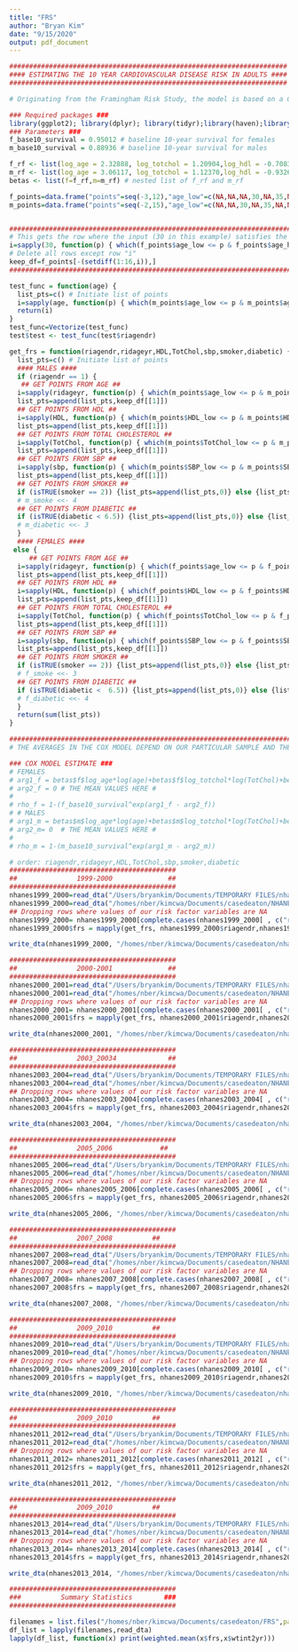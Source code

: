 ```yaml
---
title: "FRS"
author: "Bryan Kim"
date: "9/15/2020"
output: pdf_document
---
```


```r
######################################################################
#### ESTIMATING THE 10 YEAR CARDIOVASCULAR DISEASE RISK IN ADULTS ####
######################################################################

# Originating from the Framingham Risk Study, the model is based on a Cox Proportional Hazard Model

### Required packages ###
library(ggplot2); library(dplyr); library(tidyr);library(haven);library(readstata13);library(foreign)
### Parameters ###
f_base10_survival = 0.95012 # baseline 10-year survival for females
m_base10_survival = 0.88936 # baseline 10-year survival for males

f_rf <- list(log_age = 2.32888, log_totchol = 1.20904,log_hdl = -0.70833,log_SBP = 2.82263,Smoking = 0.52873,Diabetes = 0.69154) #  log of hazard ratio for each risk factor for females
m_rf <- list(log_age = 3.06117, log_totchol = 1.12370,log_hdl = -0.93263,log_SBP = 1.99881,Smoking = 0.65451,Diabetes = 0.57367) #  log of hazard ratio for each risk factor for males 
betas <- list(f=f_rf,m=m_rf) # nested list of f_rf and m_rf

f_points=data.frame("points"=seq(-3,12),"age_low"=c(NA,NA,NA,30,NA,35,NA,40,45,NA,50,55,60,65,70,75),"age_high"=c(NA,NA,NA,34,NA,39,NA,44,49,NA,54,59,64,69,74,120),"HDL_low"=c(NA,60,50,45,35,0,NA,NA,NA,NA,NA,NA,NA,NA,NA,NA),"HDL_high"=c(NA,1000,59,49,44,35,NA,NA,NA,NA,NA,NA,NA,NA,NA,NA),"TotChol_low"=c(NA,NA,NA,0,160,NA,200,240,280,NA,NA,NA,NA,NA,NA,NA),"TotChol_high"=c(NA,NA,NA,160,199,NA,239,279,1000,NA,NA,NA,NA,NA,NA,NA), "SBP_low"=c(NA,NA,0,NA,NA,NA,120,130,NA,140,150,160,NA,NA,NA,NA),"SBP_high"=c(NA,NA,120,NA,NA,NA,129,139,NA,149,159,1000,NA,NA,NA,NA), "Smoker"=c(NA,NA,NA,"No",NA,NA,"Yes",NA,NA,NA,NA,NA,NA,NA,NA,NA), "Diabetic"=c(NA,NA,NA,"No",NA,NA,NA,"Yes",NA,NA,NA,NA,NA,NA,NA,NA))
m_points=data.frame("points"=seq(-2,15),"age_low"=c(NA,NA,30,NA,35,NA,NA,40,45,NA,50,NA,55,60,65,NA,70,75),"age_high"=c(NA,NA,34,NA,39,NA,NA,44,49,NA,54,NA,59,64,69,NA,74,120),"HDL_low"=c(60,50,45,35,0,NA,NA,NA,NA,NA,NA,NA,NA,NA,NA,NA,NA,NA),"HDL_high"=c(1000,59,49,44,35,NA,NA,NA,NA,NA,NA,NA,NA,NA,NA,NA,NA,NA),"TotChol_low"=c(NA,NA,0,160,200,240,280,NA,NA,NA,NA,NA,NA,NA,NA,NA,NA,NA),"TotChol_high"=c(NA,NA,160,199,239,279,1000,NA,NA,NA,NA,NA,NA,NA,NA,NA,NA,NA), "SBP_low"=c(NA,NA,0,NA,120,130,140,160,NA,NA,NA,NA,NA,NA,NA,NA,NA,NA),"SBP_high"=c(NA,NA,120,NA,129,139,149,1000,NA,NA,NA,NA,NA,NA,NA,NA,NA,NA), "Smoker"=c(NA,NA,"No",NA,NA,NA,"Yes",NA,NA,NA,NA,NA,NA,NA,NA,NA,NA,NA), "Diabetic"=c(NA,NA,"No",NA,NA,"Yes",NA,NA,NA,NA,NA,NA,NA,NA,NA,NA,NA,NA))


################################################################################################################################################################
# This gets the row where the input (30 in this example) satisfies the condition that it is between the age_low and age_high columns of the data frame f_points
i=sapply(30, function(p) { which(f_points$age_low <= p & f_points$age_high >= p)})
# Delete all rows except row "i"
keep_df=f_points[-(setdiff(1:16,i)),]
################################################################################################################################################################

test_func = function(age) {
  list_pts=c() # Initiate list of points
  i=sapply(age, function(p) { which(m_points$age_low <= p & m_points$age_high >= p)})
  return(i)
}
test_func=Vectorize(test_func)
test$test <- test_func(test$riagendr)

get_frs = function(riagendr,ridageyr,HDL,TotChol,sbp,smoker,diabetic) {
  list_pts=c() # Initiate list of points
  #### MALES ####
  if (riagendr == 1) {
   ## GET POINTS FROM AGE ##
  i=sapply(ridageyr, function(p) { which(m_points$age_low <= p & m_points$age_high >= p)}); keep_df=m_points[-(setdiff(1:length(m_points$points),i)),];m_age <<- keep_df[[1]]
  list_pts=append(list_pts,keep_df[[1]]) 
  ## GET POINTS FROM HDL ##
  i=sapply(HDL, function(p) { which(m_points$HDL_low <= p & m_points$HDL_high >= p)}); keep_df=m_points[-(setdiff(1:length(m_points$points),i)),];m_HDL <<- keep_df[[1]]
  list_pts=append(list_pts,keep_df[[1]])
  ## GET POINTS FROM TOTAL CHOLESTEROL ##
  i=sapply(TotChol, function(p) { which(m_points$TotChol_low <= p & m_points$TotChol_high >= p)}); keep_df=m_points[-(setdiff(1:length(m_points$points),i)),];m_TotChol <<- keep_df[[1]]
  list_pts=append(list_pts,keep_df[[1]])
  ## GET POINTS FROM SBP ##
  i=sapply(sbp, function(p) { which(m_points$SBP_low <= p & m_points$SBP_high >= p)}); keep_df=m_points[-(setdiff(1:length(m_points$points),i)),];m_SBP <<- keep_df[[1]]
  list_pts=append(list_pts,keep_df[[1]])
  ## GET POINTS FROM SMOKER ##
  if (isTRUE(smoker == 2)) {list_pts=append(list_pts,0)} else {list_pts=append(list_pts,4)}
  # m_smoke <<- 4
  ## GET POINTS FROM DIABETIC ##
  if (isTRUE(diabetic < 6.5)) {list_pts=append(list_pts,0)} else {list_pts=append(list_pts,3)}
  # m_diabetic <<- 3
  }
  #### FEMALES ####
 else {
     ## GET POINTS FROM AGE ##
  i=sapply(ridageyr, function(p) { which(f_points$age_low <= p & f_points$age_high >= p)}); keep_df=f_points[-(setdiff(1:length(f_points$points),i)),];f_age <<- keep_df[[1]]
  list_pts=append(list_pts,keep_df[[1]]) 
  ## GET POINTS FROM HDL ##
  i=sapply(HDL, function(p) { which(f_points$HDL_low <= p & f_points$HDL_high >= p)}); keep_df=f_points[-(setdiff(1:length(f_points$points),i)),];f_HDL <<- keep_df[[1]]
  list_pts=append(list_pts,keep_df[[1]])
  ## GET POINTS FROM TOTAL CHOLESTEROL ##
  i=sapply(TotChol, function(p) { which(f_points$TotChol_low <= p & f_points$TotChol_high >= p)}); keep_df=f_points[-(setdiff(1:length(f_points$points),i)),];f_TotChol <<- keep_df[[1]]
  list_pts=append(list_pts,keep_df[[1]])
  ## GET POINTS FROM SBP ##
  i=sapply(sbp, function(p) { which(f_points$SBP_low <= p & f_points$SBP_high >= p)}); keep_df=f_points[-(setdiff(1:length(f_points$points),i)),];f_SBP <<- keep_df[[1]]
  list_pts=append(list_pts,keep_df[[1]])
  ## GET POINTS FROM SMOKER ##
  if (isTRUE(smoker == 2)) {list_pts=append(list_pts,0)} else {list_pts=append(list_pts,3)}
  # f_smoke <<- 3
  ## GET POINTS FROM DIABETIC ##
  if (isTRUE(diabetic <  6.5)) {list_pts=append(list_pts,0)} else {list_pts=append(list_pts,4)}
  # f_diabetic <<- 4
  }
  return(sum(list_pts))
}

################################################################################################################################################################
# THE AVERAGES IN THE COX MODEL DEPEND ON OUR PARTICULAR SAMPLE AND THE CHARACTERISTICS OF THAT SAMPLE.

### COX MODEL ESTIMATE ###
# FEMALES
# arg1_f = betas$f$log_age*log(age)+betas$f$log_totchol*log(TotChol)+betas$f$log_hdl*log(HDL)+betas$f$log_SBP*log(sbp)+betas$f$Smoking*smoker+betas$f$Diabetes*diabetic
# arg2_f = 0 # THE MEAN VALUES HERE #
# 
# rho_f = 1-(f_base10_survival^exp(arg1_f - arg2_f))
# # MALES
# arg1_m = betas$m$log_age*log(age)+betas$m$log_totchol*log(TotChol)+betas$m$log_hdl*log(HDL)+betas$m$log_SBP*log(sbp)+betas$m$Smoking*smoker+betas$m$Diabetes*diabetic
# arg2_m= 0  # THE MEAN VALUES HERE #
# 
# rho_m = 1-(m_base10_survival^exp(arg1_m - arg2_m))
```

```r
# order: riagendr,ridageyr,HDL,TotChol,sbp,smoker,diabetic
##########################################
##               1999-2000              ##
##########################################
nhanes1999_2000=read_dta("/Users/bryankim/Documents/TEMPORARY FILES/nhanes_1999_2000_full.dta")
nhanes1999_2000=read_dta("/homes/nber/kimcwa/Documents/casedeaton/NHANES/LMF Data/NHANES continuous/nhanes_1999_2000_full.dta")
## Dropping rows where values of our risk factor variables are NA
nhanes1999_2000= nhanes1999_2000[complete.cases(nhanes1999_2000[ , c("riagendr","ridageyr","lbdhdl","lbxtc","bpxsar","smoke_sts","lbxgh")]),]
nhanes1999_2000$frs = mapply(get_frs, nhanes1999_2000$riagendr,nhanes1999_2000$ridageyr,nhanes1999_2000$lbdhdl,nhanes1999_2000$lbxtc,nhanes1999_2000$bpxsar,nhanes1999_2000$smoke_sts,nhanes1999_2000$lbxgh)

write_dta(nhanes1999_2000, "/homes/nber/kimcwa/Documents/casedeaton/nhanes_1999_2000_frs.dta")

##########################################
##               2000-2001              ##
##########################################
nhanes2000_2001=read_dta("/Users/bryankim/Documents/TEMPORARY FILES/nhanes_2000_2001_full.dta")
nhanes2000_2001=read_dta("/homes/nber/kimcwa/Documents/casedeaton/NHANES/LMF Data/NHANES continuous/nhanes_1999_2000_full.dta")
## Dropping rows where values of our risk factor variables are NA
nhanes2000_2001= nhanes2000_2001[complete.cases(nhanes2000_2001[ , c("riagendr","ridageyr","lbdhdl","lbxtc","bpxsar","smoke_sts","lbxgh")]),]
nhanes2000_2001$frs = mapply(get_frs, nhanes2000_2001$riagendr,nhanes2000_2001$ridageyr,nhanes2000_2001$lbdhdl,nhanes2000_2001$lbxtc,nhanes2000_2001$bpxsar,nhanes2000_2001$smoke_sts,nhanes2000_2001$lbxgh)

write_dta(nhanes2000_2001, "/homes/nber/kimcwa/Documents/casedeaton/nhanes_2000_2001_frs.dta")

##########################################
##               2003_20034             ##
##########################################
nhanes2003_2004=read_dta("/Users/bryankim/Documents/TEMPORARY FILES/nhanes_2003_2004_full.dta")
nhanes2003_2004=read_dta("/homes/nber/kimcwa/Documents/casedeaton/NHANES/LMF Data/NHANES continuous/nhanes_2003_2004_full.dta")
## Dropping rows where values of our risk factor variables are NA
nhanes2003_2004= nhanes2003_2004[complete.cases(nhanes2003_2004[ , c("riagendr","ridageyr","lbxhdd","lbxtc","bpxsar","smoke_sts","lbxgh")]),]
nhanes2003_2004$frs = mapply(get_frs, nhanes2003_2004$riagendr,nhanes2003_2004$ridageyr,nhanes2003_2004$lbxhdd,nhanes2003_2004$lbxtc,nhanes2003_2004$bpxsar,nhanes2003_2004$smoke_sts,nhanes2003_2004$lbxgh)

write_dta(nhanes2003_2004, "/homes/nber/kimcwa/Documents/casedeaton/nhanes_2003_2004_frs.dta")

##########################################
##               2005_2006            ##
##########################################
nhanes2005_2006=read_dta("/Users/bryankim/Documents/TEMPORARY FILES/nhanes_2005_2006_full.dta")
nhanes2005_2006=read_dta("/homes/nber/kimcwa/Documents/casedeaton/NHANES/LMF Data/NHANES continuous/nhanes_2005_2006_full.dta")
## Dropping rows where values of our risk factor variables are NA
nhanes2005_2006= nhanes2005_2006[complete.cases(nhanes2005_2006[ , c("riagendr","ridageyr","lbdhdd","lbxtc","asbp","smoke_sts","lbxgh")]),]
nhanes2005_2006$frs = mapply(get_frs, nhanes2005_2006$riagendr,nhanes2005_2006$ridageyr,nhanes2005_2006$lbdhdd,nhanes2005_2006$lbxtc,nhanes2005_2006$asbp,nhanes2005_2006$smoke_sts,nhanes2005_2006$lbxgh)

write_dta(nhanes2005_2006, "/homes/nber/kimcwa/Documents/casedeaton/nhanes_2005_2006_frs.dta")

##########################################
##               2007_2008          ##
##########################################
nhanes2007_2008=read_dta("/Users/bryankim/Documents/TEMPORARY FILES/nhanes_2007_2008_full.dta")
nhanes2007_2008=read_dta("/homes/nber/kimcwa/Documents/casedeaton/NHANES/LMF Data/NHANES continuous/nhanes_2007_2008_full.dta")
## Dropping rows where values of our risk factor variables are NA
nhanes2007_2008= nhanes2007_2008[complete.cases(nhanes2007_2008[ , c("riagendr","ridageyr","lbdhdd","lbxtc","asbp","smoke_sts","lbxgh")]),]
nhanes2007_2008$frs = mapply(get_frs, nhanes2007_2008$riagendr,nhanes2007_2008$ridageyr,nhanes2007_2008$lbdhdd,nhanes2007_2008$lbxtc,nhanes2007_2008$asbp,nhanes2007_2008$smoke_sts,nhanes2007_2008$lbxgh)

write_dta(nhanes2007_2008, "/homes/nber/kimcwa/Documents/casedeaton/nhanes_2007_2008_frs.dta")

##########################################
##               2009_2010          ##
##########################################
nhanes2009_2010=read_dta("/Users/bryankim/Documents/TEMPORARY FILES/nhanes_2000_2010_full.dta")
nhanes2009_2010=read_dta("/homes/nber/kimcwa/Documents/casedeaton/NHANES/LMF Data/NHANES continuous/nhanes_2009_2010_full.dta")
## Dropping rows where values of our risk factor variables are NA
nhanes2009_2010= nhanes2009_2010[complete.cases(nhanes2009_2010[ , c("riagendr","ridageyr","lbdhdd","lbxtc","asbp","smoke_sts","lbxgh")]),]
nhanes2009_2010$frs = mapply(get_frs, nhanes2009_2010$riagendr,nhanes2009_2010$ridageyr,nhanes2009_2010$lbdhdd,nhanes2009_2010$lbxtc,nhanes2009_2010$asbp,nhanes2009_2010$smoke_sts,nhanes2009_2010$lbxgh)

write_dta(nhanes2009_2010, "/homes/nber/kimcwa/Documents/casedeaton/nhanes_2009_2010_frs.dta")

##########################################
##               2009_2010          ##
##########################################
nhanes2011_2012=read_dta("/Users/bryankim/Documents/TEMPORARY FILES/nhanes_2011_2012_full.dta")
nhanes2011_2012=read_dta("/homes/nber/kimcwa/Documents/casedeaton/NHANES/LMF Data/NHANES continuous/nhanes_2011_2012_full.dta")
## Dropping rows where values of our risk factor variables are NA
nhanes2011_2012= nhanes2011_2012[complete.cases(nhanes2011_2012[ , c("riagendr","ridageyr","lbdhdd","lbxtc","asbp","smoke_sts","lbxgh")]),]
nhanes2011_2012$frs = mapply(get_frs, nhanes2011_2012$riagendr,nhanes2011_2012$ridageyr,nhanes2011_2012$lbdhdd,nhanes2011_2012$lbxtc,nhanes2011_2012$asbp,nhanes2011_2012$smoke_sts,nhanes2011_2012$lbxgh)

write_dta(nhanes2011_2012, "/homes/nber/kimcwa/Documents/casedeaton/nhanes_2011_2012_frs.dta")

##########################################
##               2009_2010          ##
##########################################
nhanes2013_2014=read_dta("/Users/bryankim/Documents/TEMPORARY FILES/nhanes_2013_2014_full.dta")
nhanes2013_2014=read_dta("/homes/nber/kimcwa/Documents/casedeaton/NHANES/LMF Data/NHANES continuous/nhanes_2013_2014_full.dta")
## Dropping rows where values of our risk factor variables are NA
nhanes2013_2014= nhanes2013_2014[complete.cases(nhanes2013_2014[ , c("riagendr","ridageyr","lbdhdd","lbxtc","asbp","smoke_sts","lbxgh")]),]
nhanes2013_2014$frs = mapply(get_frs, nhanes2013_2014$riagendr,nhanes2013_2014$ridageyr,nhanes2013_2014$lbdhdd,nhanes2013_2014$lbxtc,nhanes2013_2014$asbp,nhanes2013_2014$smoke_sts,nhanes2013_2014$lbxgh)

write_dta(nhanes2013_2014, "/homes/nber/kimcwa/Documents/casedeaton/nhanes_2013_2014_frs.dta")

```


```r
##########################################
###          Summary Statistics        ###
##########################################

filenames = list.files("/homes/nber/kimcwa/Documents/casedeaton/FRS",pattern = "_frs.dta",full.names = TRUE)
df_list = lapply(filenames,read_dta)
lapply(df_list, function(x) print(weighted.mean(x$frs,x$wtint2yr)))









```

